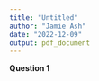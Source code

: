 ```yaml
---
title: "Untitled"
author: "Jamie Ash"
date: "2022-12-09"
output: pdf_document
---
```



**Question 1** 















































